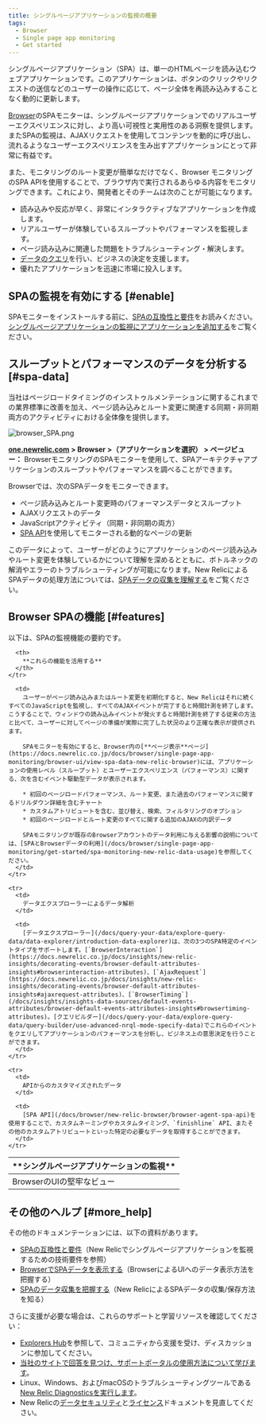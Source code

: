 ```yaml
---
title: シングルページアプリケーションの監視の概要
tags:
  - Browser
  - Single page app monitoring
  - Get started
---
```


シングルページアプリケーション（SPA）は、単一のHTMLページを読み込むウェブアプリケーションです。このアプリケーションは、ボタンのクリックやリクエストの送信などのユーザーの操作に応じて、ページ全体を再読み込みすることなく動的に更新します。

[Browser](/docs/browser/new-relic-browser/getting-started/new-relic-browser)のSPAモニターは、シングルページアプリケーションでのリアルユーザーエクスペリエンスに対し、より高い可視性と実用性のある洞察を提供します。またSPAの監視は、AJAXリクエストを使用してコンテンツを動的に呼び出し、流れるようなユーザーエクスペリエンスを生み出すアプリケーションにとって非常に有益です。

また、モニタリングのルート変更が簡単なだけでなく、Browser モニタリングのSPA APIを使用することで、ブラウザ内で実行されるあらゆる内容をモニタリングできます。これにより、開発者とそのチームは次のことが可能になります。

* 読み込みや反応が早く、非常にインタラクティブなアプリケーションを作成します。
* リアルユーザーが体験しているスループットやパフォーマンスを監視します。
* ページ読み込みに関連した問題をトラブルシューティング・解決します。
* [データのクエリ](/docs/using-new-relic/data/understand-data/query-new-relic-data)を行い、ビジネスの決定を支援します。
* 優れたアプリケーションを迅速に市場に投入します。

## SPAの監視を有効にする [#enable]

SPAモニターをインストールする前に、[SPAの互換性と要件](https://docs.newrelic.co.jp/docs/browser/single-page-app-monitoring/get-started/spa-compatibility-requirements)をお読みください。[シングルページアプリケーションの監視にアプリケーションを追加する](/docs/browser/single-page-app-monitoring/get-started/add-apps-single-page-app-monitoring)をご覧ください。

## スループットとパフォーマンスのデータを分析する [#spa-data]

当社はページロードタイミングのインストゥルメンテーションに関するこれまでの業界標準に改善を加え、ページ読み込みとルート変更に関連する同期・非同期両方のアクティビティにおける全体像を提供します。

![browser_SPA.png](./images/browser_SPA.png "browser_SPA.png")

**[one.newrelic.com](https://one.newrelic.com) > Browser >（アプリケーションを選択） > ページビュー：** BrowserモニタリングのSPAモニターを使用して、SPAアーキテクチャアプリケーションのスループットやパフォーマンスを調べることができます。

Browserでは、次のSPAデータをモニターできます。

* ページ読み込みとルート変更時のパフォーマンスデータとスループット
* AJAXリクエストのデータ
* JavaScriptアクティビティ（同期・非同期の両方）
* [SPA API](/docs/browser/new-relic-browser/browser-agent-spa-api)を使用してモニターされる動的なページの更新

このデータによって、ユーザーがどのようにアプリケーションのページ読み込みやルート変更を体験しているかについて理解を深めるとともに、ボトルネックの解消やエラーのトラブルシューティングが可能になります。New RelicによるSPAデータの処理方法については、[SPAデータの収集を理解する](/docs/browser/single-page-app-monitoring/use-spa-data/understand-spa-data-collection)をご覧ください。

## Browser SPAの機能 [#features]

以下は、SPAの監視機能の要約です。

<Table>
  <thead>
    <tr>
      <th style={{ width: "200px" }}>
        **シングルページアプリケーションの監視**
      </th>

      <th>
        **これらの機能を活用する**
      </th>
    </tr>
  </thead>

  <tbody>
    <tr>
      <td>
        BrowserのUIの堅牢なビュー
      </td>

      <td>
        ユーザーがページ読み込みまたはルート変更を初期化すると、New Relicはそれに続くすべてのJavaScriptを監視し、すべてのAJAXイベントが完了すると時間計測を終了します。こうすることで、ウィンドウの読み込みイベントが発火すると時間計測を終了する従来の方法と比べて、ユーザーに対してページの準備が実際に完了した状況のより正確な表示が提供されます。

        SPAモニターを有効にすると、Browser内の[**ページ表示**ページ](https://docs.newrelic.co.jp/docs/browser/single-page-app-monitoring/browser-ui/view-spa-data-new-relic-browser)には、アプリケーションの使用レベル（スループット）とユーザーエクスペリエンス（パフォーマンス）に関する、次を含むイベント駆動型データが表示されます。

        * 初回のページロードパフォーマンス、ルート変更、また過去のパフォーマンスに関するドリルダウン詳細を含むチャート
        * カスタムアトリビュートを含む、並び替え、検索、フィルタリングのオプション
        * 初回のページロードとルート変更のすべてに関する追加のAJAXの内訳データ

        SPAモニタリングが既存のBrowserアカウントのデータ利用に与える影響の説明については、[SPAとBrowserデータの利用](/docs/browser/single-page-app-monitoring/get-started/spa-monitoring-new-relic-data-usage)を参照してください。
      </td>
    </tr>

    <tr>
      <td>
        データエクスプローラーによるデータ解析
      </td>

      <td>
        [データエクスプローラー](/docs/query-your-data/explore-query-data/data-explorer/introduction-data-explorer)は、次の3つのSPA特定のイベントタイプをサポートします。[`BrowserInteraction`](https://docs.newrelic.co.jp/docs/insights/new-relic-insights/decorating-events/browser-default-attributes-insights#browserinteraction-attributes)、[`AjaxRequest`](https://docs.newrelic.co.jp/docs/insights/new-relic-insights/decorating-events/browser-default-attributes-insights#ajaxrequest-attributes)、[`BrowserTiming`](/docs/insights/insights-data-sources/default-events-attributes/browser-default-events-attributes-insights#browsertiming-attributes)。[クエリビルダー](/docs/query-your-data/explore-query-data/query-builder/use-advanced-nrql-mode-specify-data)でこれらのイベントをクエリしてアプリケーションのパフォーマンスを分析し、ビジネス上の意思決定を行うことができます。
      </td>
    </tr>

    <tr>
      <td>
        APIからのカスタマイズされたデータ
      </td>

      <td>
        [SPA API](/docs/browser/new-relic-browser/browser-agent-spa-api)を使用することで、カスタムネーミングやカスタムタイミング、`finishline` API、またその他のカスタムアトリビュートといった特定の必要なデータを取得することができます。
      </td>
    </tr>
  </tbody>
</Table>

## その他のヘルプ [#more_help]

その他のドキュメンテーションには、以下の資料があります。

* [SPAの互換性と要件](/docs/browser/single-page-app-monitoring/get-started/spa-compatibility-requirements)（New Relicでシングルページアプリケーションを監視するための技術要件を参照）
* [BrowserでSPAデータを表示する](/docs/browser/single-page-app-monitoring/browser-ui/view-spa-data-new-relic-browser)（BrowserによるUIへのデータ表示方法を把握する）
* [SPAのデータ収集を把握する](/docs/browser/single-page-app-monitoring/browser-ui/understand-spa-data-collection)（New RelicによるSPAデータの収集/保存方法を知る）

さらに支援が必要な場合は、これらのサポートと学習リソースを確認してください：

* [Explorers Hub](https://discuss.newrelic.com/)を参照して、コミュニティから支援を受け、ディスカッションに参加してください。
* [当社のサイトで回答を見つけ、サポートポータルの使用方法について学びます](/docs/using-new-relic/welcome-new-relic/get-started/find-help-use-support-portal)。
* Linux、Windows、およびmacOSのトラブルシューティングツールである[New Relic Diagnosticsを実行します](/docs/using-new-relic/cross-product-functions/troubleshooting/new-relic-diagnostics)。
* New Relicの[データセキュリティ](/docs/security)と[ライセンス](/docs/licenses)ドキュメントを見直してください。
